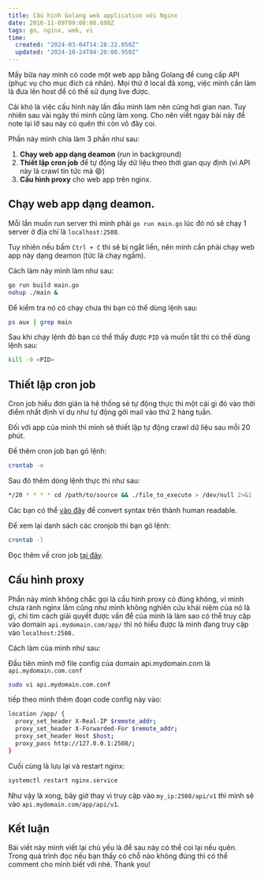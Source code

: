 ```yaml
---
title: Cấu hình Golang web application với Nginx
date: 2016-11-09T09:08:00.698Z
tags: go, nginx, web, vi
time:
  created: "2024-03-04T14:28:22.050Z"
  updated: "2024-10-24T04:20:08.950Z"
---
```


Mấy bữa nay mình có code một web app bằng Golang để cung cấp API (phục vụ cho mục đích cá nhân). Mọi thứ ở local đã xong, việc mình cần làm là đưa lên host để có thể sử dụng live được.

Cái khó là việc cấu hình này lần đầu mình làm nên cũng hơi gian nan. Tuy nhiên sau vài ngày thì mình cũng làm xong. Cho nên viết ngay bài này để note lại lỡ sau này có quên thì còn vô đây coi.

Phần này mình chia làm 3 phần như sau:

1.  **Chạy web app dạng deamon** (run in background)
2.  **Thiết lập cron job** để tự động lấy dữ liệu theo thời gian quy định (vì API này là crawl tin tức mà :smile:)
3.  **Cấu hình proxy** cho web app trên nginx.

## Chạy web app dạng deamon.

Mỗi lần muốn run server thì mình phải `go run main.go` lúc đó nó sẽ chạy 1 server ở địa chỉ là `localhost:2508`. 

Tuy nhiên nếu bấm `Ctrl + C` thì sẽ bị ngắt liền, nên mình cần phải chạy web app này dạng deamon (tức là chạy ngầm).

Cách làm này mình làm như sau:

```bash
go run build main.go
nohup ./main &
```

Để kiểm tra nó có chạy chưa thì bạn có thể dùng lệnh sau:

```bash
ps aux | grep main
```

Sau khi chạy lệnh đó bạn có thể thấy được `PID` và muốn tắt thì có thể dùng lệnh sau:

```bash
kill -9 <PID>
```

## Thiết lập cron job

Cron job hiểu đơn giản là hệ thống sẽ tự động thực thi một cái gì đó vào thời điểm nhất định ví dụ như tự động gởi mail vào thứ 2 hàng tuần.

Đối với app của mình thì mình sẽ thiết lập tự động crawl dữ liệu sau mỗi 20 phút.

Để thêm cron job bạn gõ lệnh:

```bash
crontab -e
```

Sau đó thêm dòng lệnh thực thi như sau:

```bash
*/20 * * * * cd /path/to/source && ./file_to_execute > /dev/null 2>&1
```

Các bạn có thể [vào đây](https://crontab.guru/) để convert syntax trên thành human readable.

Để xem lại danh sách các cronjob thì bạn gõ lệnh:

```bash
crontab -l
```

Đọc thêm về cron job [tại đây](http://www.cyberciti.biz/faq/how-do-i-add-jobs-to-cron-under-linux-or-unix-oses/).

## Cấu hình proxy

Phần này mình không chắc gọi là cấu hình proxy có đúng không, vì mình chưa rành nginx lắm cũng như mình không nghiên cứu khái niệm của nó là gì, chỉ tìm cách giải quyết được vấn để của mình là làm sao có thể truy cập vào domain `api.mydomain.com/app/` thì nó hiểu được là mình đang truy cập vào `localhost:2508.`

Cách làm của mình như sau:

Đầu tiên mình mở file config của domain api.mydomain.com là `api.mydomain.com.conf`

```bash
sudo vi api.mydomain.com.conf
```

tiếp theo mình thêm đoạn code config này vào:

```bash
location /app/ {
  proxy_set_header X-Real-IP $remote_addr;
  proxy_set_header X-Forwarded-For $remote_addr;
  proxy_set_header Host $host;
  proxy_pass http://127.0.0.1:2508/;
}
```

Cuối cùng là lưu lại và restart nginx:

```bash
systemctl restart nginx.service
```

Như vậy là xong, bây giờ thay vì truy cập vào `my_ip:2508/api/v1` thì mình sẽ vào `api.mydomain.com/app/api/v1`.

## Kết luận

Bài viết này mình viết lại chủ yếu là để sau này có thể coi lại nếu quên. Trong quá trình đọc nếu bạn thấy có chỗ nào không đúng thì có thể comment cho mình biết với nhé. Thank you!
